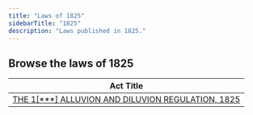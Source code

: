 ```yaml
---
title: "Laws of 1825"
sidebarTitle: "1825"
description: "Laws published in 1825."
---
```


## Browse the laws of 1825

| Act Title |
|-----------|
| [THE 1[***] ALLUVION AND DILUVION REGULATION, 1825](/laws/act-1319) |
